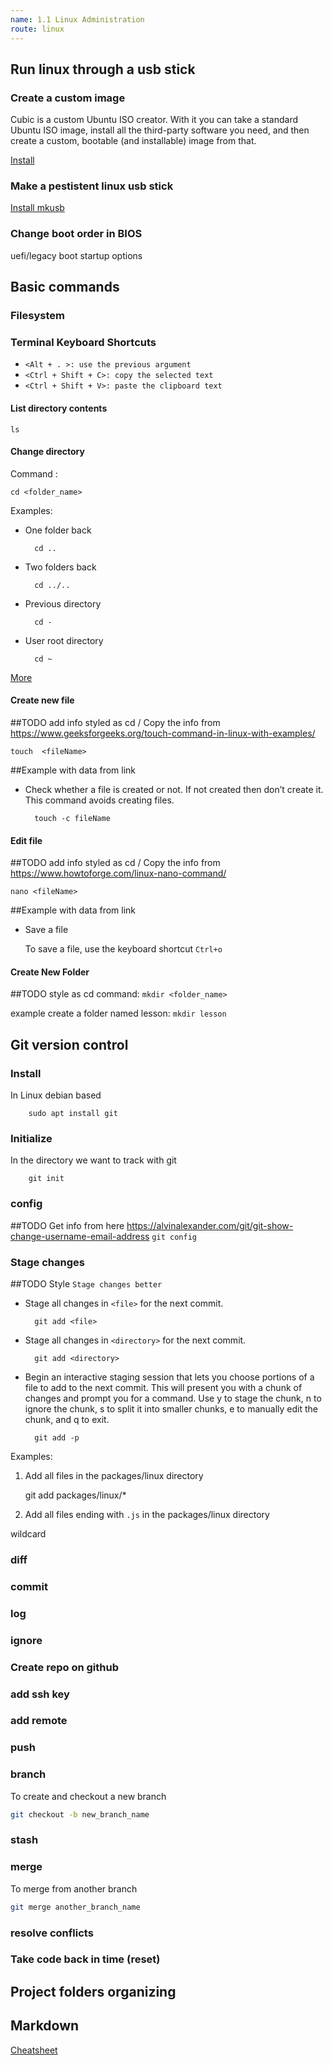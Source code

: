 ```yaml
---
name: 1.1 Linux Administration
route: linux
---
```


## Run linux through a usb stick

### Create a custom image
Cubic is a custom Ubuntu ISO creator. With it you can take a standard Ubuntu ISO image,
install all the third-party software you need, and then create a custom, bootable 
(and installable) image from that.

[Install](linux/install#cubic)

### Make a pestistent linux usb stick

[Install mkusb](linux/install#mksub)

### Change boot order in BIOS 

uefi/legacy
boot startup options

## Basic commands


### Filesystem 

### Terminal Keyboard Shortcuts
* `<Alt + . >: use the previous argument`
* `<Ctrl + Shift + C>: copy the selected text`
* `<Ctrl + Shift + V>: paste the clipboard text`

#### List directory contents
`ls`

#### Change directory
Command : 

    cd <folder_name>

Examples:
- One folder back

        cd ..

- Two folders back

        cd ../..

- Previous directory
    
        cd -
- User root directory
        
        cd ~

[More](https://www.tecmint.com/cd-command-in-linux/)

#### Create new file
##TODO add info styled as cd / Copy the info from https://www.geeksforgeeks.org/touch-command-in-linux-with-examples/

`touch  <fileName>`

##Example with data from link
- Check whether a file is created or not. If not created then don’t create it. This command avoids creating files.

        touch -c fileName

#### Edit file
##TODO add info styled as cd / Copy the info from https://www.howtoforge.com/linux-nano-command/

`nano <fileName>`

##Example with data from link
- Save a file
  
  To save a file, use the keyboard shortcut `Ctrl+o`

#### Create New Folder
##TODO style as cd
command: `mkdir <folder_name>`

example create a folder named lesson: `mkdir lesson`


## Git version control

### Install
In Linux debian based 

        sudo apt install git

### Initialize
In the directory we want to track with git

        git init

### config
##TODO Get info from here https://alvinalexander.com/git/git-show-change-username-email-address
`git config`


### Stage changes
##TODO Style `Stage changes better`

- Stage all changes in `<file>` for the next commit.
 
        git add <file>

- Stage all changes in `<directory>` for the next commit.
 
        git add <directory>

- Begin an interactive staging session that lets you choose
portions of a file to add to the next commit. 
This will present you with a chunk of changes and prompt you
for a command. 
Use y to stage the chunk, n to ignore the chunk,
 s to split it into smaller chunks,
  e to manually edit the chunk, and q to exit.

        git add -p
Examples:
  1. Add all files in the packages/linux directory

        git add packages/linux/*  

  2. Add all files ending with `.js` in the packages/linux directory

wildcard

### diff 

### commit

### log

### ignore

### Create repo on github

### add ssh key

### add remote

### push 

### branch
To create and checkout a new branch 
```sh
git checkout -b new_branch_name
```

### stash

### merge
To merge from another branch

```sh
git merge another_branch_name
```

### resolve conflicts

### Take code back in time (reset)

## Project folders organizing

## Markdown

[Cheatsheet](cheatsheets/markdown)
